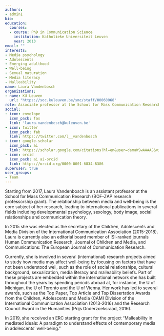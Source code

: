 ```yaml
---
authors:
- admin1
bio:
education:
  courses:
  - course: PhD in Communication Science
    institution: Katholieke Universiteit Leuven
    year: 2013
email: ""
interests:
- Media psychology
- Adolescents
- Emerging adulthood
- Well-being
- Sexual maturation 
- Media literacy
- Malleability
name: Laura Vandenbosch
organizations:
- name: KU Leuven
  url: "https://soc.kuleuven.be/smc/staff/00060068"
role: Associate professor at the School for Mass Communication Research
social:
- icon: envelope
  icon_pack: fas
  link: 'laura.vandenbosch@kuleuven.be'
- icon: twitter
  icon_pack: fab
  link: https://twitter.com/l__vandenbosch
- icon: google-scholar
  icon_pack: ai
  link: https://scholar.google.com/citations?hl=en&user=damaWSwAAAAJ&view_op=list_works&citft=1&email_for_op=LucaCarbone.LC%40gmail.com&gmla=AJsN-F7t2CYHHlWeJY3deewm-X4ZMmGIyZTX8n6I4B0oyaPhiurr6O2RUvipMX5kj9NwSv5kCHA2iTvFV4Mkw7GA0m9U2mBQIWHnywgqOTMUu29QbimAgPW-k6oqxRFTvedMc-D8SrQc4AFyq6LA87ar4PJhZDpsA_B1-Z4uS742VbL1rEjrScyqh32yVBuYH_9IQXpNhLYqxWzdcpTOOOCxzpH6y9I_rk1ygE4T84JbQJD0nAO6CnsJZ1xjg5s4r59O_87gwvRR
- icon: orcid
  icon_pack: ai ai-orcid
  link: https://orcid.org/0000-0001-6834-8386
superuser: true
user_groups:
- Team
---
```


Starting from 2017, Laura Vandenbosch is an assistant professor at the School for Mass Communication Research (BOF-ZAP research professorship grant). The relationship between media and well-being is the core subject of her research, leading to international publications in several fields including developmental psychology, sexology, body image, social relationships and communication theory.

In 2015 she was elected as the secretary of the Children, Adolescents and Media Division of the International Communication Association (2015-2018). Laura is currently also an editorial board member of ISI-ranked journals Human Communication Research, Journal of Children and Media, and Communications: The European Journal of Communication Research.

Currently, she is involved in several (international) research projects aimed to study how media may affect well-being by focusing on factors that have not been understood well, such as the role of social relationships, cultural background, sexualization, media literacy and malleability beliefs. Part of these projects are embedded within the international network she has built throughout the years by spending periods abroad at, for instance, the U of Michigan, the U of Toronto and the U of Vienna. Her work has led to several awards, such as the Top Paper, Top Article and Top Dissertation Awards from the Children, Adolescents and Media (CAM) Division of the International Communication Association (2013-2016) and the Research Council Award in the Humanities (Prijs Onderzoeksraad, 2016).

In 2019, she received an ERC starting grant for the project “Malleability in mediated ideals: A paradigm to understand effects of contemporary media in adolescents’ well-being.”